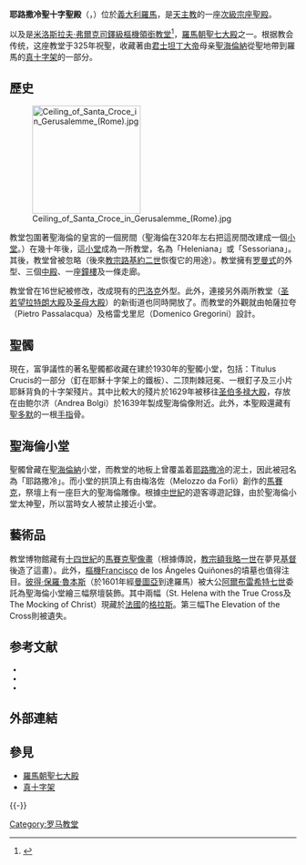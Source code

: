 {{Infobox religious building
| building_name=耶路撒冷圣十字圣殿 <br /> <small>Basilica di Santa Croce in Gerusalemme {{it icon}}<br /> Basilica Sanctae Crucis in Hierusalem {{la icon}}</small>
| image= Santa croce di gerusalemme.jpg
| caption=
| location= {{flagcountry|Italy}} [[羅馬|羅馬]]
| geo = {{coord|41|53|16|N|12|30|59|E|type:landmark_region:IT_scale:10000|display=inline,title}}
| religious_affiliation=[[羅馬天主教|羅馬天主教]]
| rite=
| province=
| district=
| consecration_year= 公元325年
| status = [[次級宗座聖殿|次級宗座聖殿]]
| leadership = Miloslav Cardinal Vlk
| website =[http://www.santacroceroma.it 官方網站]
| architect =
| architecture_type= [[教堂|教堂]]
| architecture_style= [[巴洛克藝術|巴洛克]]
| specifications=yes
| facade_direction= [[羅盤方位|西北偏西]]
| groundbreaking=
| year_completed=
| construction_cost=
| capacity=
| length=  {{convert|70|m|ft}}
| width= {{convert|37|m|ft}}
| width_nave=
| height_max=
| materials=
}}

'''耶路撒冷聖十字聖殿'''（{{lang-la|Basilica Sanctae Crucis in Hierusalem}}，{{lang-it|Basilica di Santa Croce in Gerusalemme}}）位於[[義大利|義大利]][[羅馬|羅馬]]，是[[天主教|天主教]]的一座[[次級宗座聖殿|次級宗座聖殿]]。

以及是[[米洛斯拉夫·弗爾克|米洛斯拉夫·弗爾克]][[樞機|司鐸級樞機]][[領銜教堂|領銜教堂]]<ref>{{cite web|title=Santa Croce in Gerusalemme (Cardinal Titular Church)|url=http://www.catholic-hierarchy.org/diocese/d1c11.html|publisher=Catholic-hierarchy.org|access-date=2012-09-17|archive-date=2021-05-01|archive-url=https://web.archive.org/web/20210501125241/https://www.catholic-hierarchy.org/diocese/d1c11.html|dead-url=no}}</ref>，[[羅馬朝聖七大殿|羅馬朝聖七大殿]]之一。根据教会传统，这座教堂于325年祝聖，收藏著由[[君士坦丁大帝|君士坦丁大帝]]母亲[[聖海倫納|聖海倫納]]從聖地帶到羅馬的[[真十字架|真十字架]]的一部分。

== 歷史 ==
[[File:Ceiling_of_Santa_Croce_in_Gerusalemme_(Rome).jpg|190px]]

教堂包圍著聖海倫的皇宮的一個房間（聖海倫在320年左右把這房間改建成一個[[小堂|小堂]]。）在幾十年後，這[[小堂|小堂]]成為一所教堂，名為「Heleniana」或「Sessoriana」。其後，教堂曾被忽略（後來[[教宗路基約二世|教宗路基約二世]]恢復它的用途）。教堂擁有[[罗曼式建筑|罗曼式]]的外型、三個[[中殿|中殿]]、一座[[鐘樓|鐘樓]]及一條走廊。

教堂曾在16世紀被修改，改成現有的[[巴洛克藝術|巴洛克]]外型。此外，連接另外兩所教堂（[[圣若望拉特朗大殿|圣若望拉特朗大殿]]及[[圣母大殿|圣母大殿]]）的新街道也同時開放了。而教堂的外觀就由帕薩拉夸（Pietro Passalacqua）及格雷戈里尼（Domenico Gregorini）設計。

== 聖髑 ==
現在，富爭議性的著名聖髑都收藏在建於1930年的聖髑小堂，包括：Titulus Crucis的一部分（釘在耶穌十字架上的鐵板）、二顶荆棘冠冕、一根釘子及三小片耶稣背負的十字架殘片。其中比較大的殘片於1629年被移往[[圣伯多禄大殿|圣伯多禄大殿]]，存放在由鲍尔济（Andrea Bolgi）於1639年製成聖海倫像附近。此外，本聖殿還藏有[[聖多默|聖多默]]的一根[[手指|手指]]骨。

== 聖海倫小堂 ==
聖髑曾藏在[[聖海倫納|聖海倫納]]小堂，而教堂的地板上曾覆盖着[[耶路撒冷|耶路撒冷]]的泥土，因此被冠名為「耶路撒冷」。而小堂的拱頂上有由梅洛佐（Melozzo da Forli）創作的[[鑲嵌畫|馬賽克]]，祭壇上有一座巨大的聖海倫雕像。根據[[中世紀|中世紀]]的遊客導遊記錄，由於聖海倫小堂太神聖，所以當時女人被禁止接近小堂。

== 藝術品 ==
教堂博物館藏有[[十四世紀|十四世紀]]的[[鑲嵌畫|馬賽克]][[聖像畫|聖像畫]]（根據傳說，[[教宗額我略一世|教宗額我略一世]]在夢見[[基督|基督]]後造了這畫）。此外，[[樞機|樞機]]Francisco de los Ángeles Quiñones的墳墓也值得注目。[[彼得·保羅·魯本斯|彼得·保羅·魯本斯]]（於1601年經[[曼圖亞|曼圖亞]]到達羅馬）被大公[[阿爾布雷希特七世|阿爾布雷希特七世]]委託為聖海倫小堂繪三幅祭壇裝飾。其中兩幅（St. Helena with the True Cross及The Mocking of Christ）現藏於[[法國|法國]]的[[格拉斯|格拉斯]]。第三幅The Elevation of the Cross則被遺失。

== 参考文献 ==
{{Reflist}}
<div style="font-size:small">
* {{cite book | last = Coen | first = Paolo | title = Le Sette Chiese | pages=|publisher = Newton Compton  | location = Rome | year =  | isbn =  }}
* {{cite book | last = Rendina | first = Claudio | title = La grande Enciclopedia di Roma | pages=|publisher = Newton Compton  | location = Rome | year =  | isbn =  }}
* {{cite book | last = Belkin | first = Kristin Lohse | title = Rubens | url = https://archive.org/details/rubens0000belk | pages=63頁至66頁|publisher = Phaidon | location = Oxford Oxfordshire | year = 1998年 | isbn = 0714834122 }}
</div>

== 外部連結 ==
{{Commons|Santa Croce in Gerusalemme|Santa Croce in Gerusalemme}}

== 參見 ==
* [[羅馬朝聖七大殿|羅馬朝聖七大殿]]
* [[真十字架|真十字架]]

{{-}}
{{罗马地标}}

{{Authority control}}
[[Category:罗马教堂|Category:罗马教堂]]